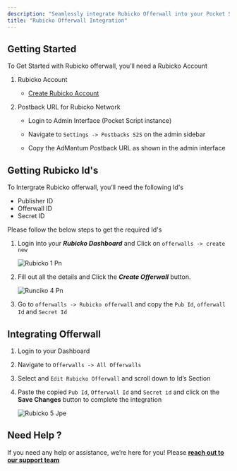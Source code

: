 ```yaml
---
description: "Seamlessly integrate Rubicko Offerwall into your Pocket Script application"
title: "Rubicko Offerwall Integration"
---
```


## Getting Started

To Get Started with Rubicko offerwall, you’ll need a Rubicko Account

1. Rubicko Account
   - [Create Rubicko Account](https://rubicko.com/dashboard/signup.php)
2. Postback URL for Rubicko Network

      - Login to Admin Interface (Pocket Script instance)

      - Navigate to `Settings -> Postbacks S2S` on the admin sidebar

      - Copy the AdMantum Postback URL as shown in the admin interface

## Getting Rubicko Id's

To Intergrate Rubicko offerwall, you’ll need the following Id's

- Publisher ID
- Offerwall ID
- Secret ID

Please follow the below steps to get the required Id's

1. Login into your **_Rubicko Dashboard_**  and Click on  `offerwalls -> create new`

   ![Rubicko 1 Pn](/images/rubicko_1.png)
2. Fill out all the details and Click the  **_Create Offerwall_**  button.

   ![Runciko 4 Pn](/images/runciko_4.png)
3. Go to `offerwalls -> Rubicko offerwall` and copy the `Pub Id`, `offerwall Id` and  `Secret Id`

## Integrating Offerwall

1. Login to your Dashboard
2. Navigate to `Offerwalls -> All Offerwalls`
3. Select and `Edit Rubicko Offerwall` and scroll down to Id’s Section
4. Paste the copied `Pub Id`, `Offerwall Id` and `Secret id` and click on the **Save Changes** button to complete the integration

   ![Rubicko 5 Jpe](/images/rubicko_5.jpeg)

## **Need Help ?**

If you need any help or assistance, we’re here for you\! Please [**reach out to our support team**](https://droidoxy.com/support/)